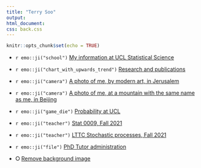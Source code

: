 ```yaml
---
title: "Terry Soo"
output: 
html_document: 
css: back.css
---
```




```r
knitr::opts_chunk$set(echo = TRUE)
```

* `r emo::ji("school")` [My information at UCL Statistical Science](https://www.ucl.ac.uk/statistics/dr-terry-soo)



*  `r emo::ji("chart_with_upwards_trend")` [Research and publications](https://tsoo-math.github.io/m3/research.html)



* `r emo::ji("camera")` [A photo of me, by modern art, in Jerusalem](https://tsoo-math.github.io/m3/tsrain.jpg)


* `r emo::ji("camera")` [A photo of me, at a mountain with the same name as me, in Beijing](https://tsoo-math.github.io/m3/terrysoo.htm)



* `r emo::ji("game_die")` [Probability at UCL](https://sites.google.com/view/probability-at-ucl/home?authuser=0)



* `r emo::ji("teacher")` [Stat 0009, Fall 2021](https://nbviewer.org/url/tsoo-math.github.io/ucl2/skeleton2021.ipynb)


* `r emo::ji("teacher")` [LTTC Stochastic processes, Fall 2021](https://tsoo-math.github.io/lttc/skeleton.html)


*   `r emo::ji("file")` [PhD Tutor administration](https://tsoo-math.github.io/ucl2/grst/links.html)




* &#x2B58; [Remove background image](https://tsoo-math.github.io/index-noback.html)


